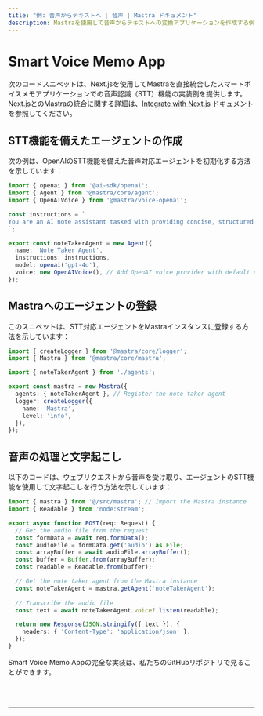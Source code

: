 ```yaml
---
title: "例: 音声からテキストへ | 音声 | Mastra ドキュメント"
description: Mastraを使用して音声からテキストへの変換アプリケーションを作成する例。
---
```



# Smart Voice Memo App

次のコードスニペットは、Next.jsを使用してMastraを直接統合したスマートボイスメモアプリケーションでの音声認識（STT）機能の実装例を提供します。Next.jsとのMastraの統合に関する詳細は、[Integrate with Next.js](/docs/frameworks/next-js) ドキュメントを参照してください。

## STT機能を備えたエージェントの作成

次の例は、OpenAIのSTT機能を備えた音声対応エージェントを初期化する方法を示しています：

```typescript filename="src/mastra/agents/index.ts"
import { openai } from '@ai-sdk/openai';
import { Agent } from '@mastra/core/agent';
import { OpenAIVoice } from '@mastra/voice-openai';

const instructions = `
You are an AI note assistant tasked with providing concise, structured summaries of their content... // omitted for brevity
`;

export const noteTakerAgent = new Agent({
  name: 'Note Taker Agent',
  instructions: instructions,
  model: openai('gpt-4o'),
  voice: new OpenAIVoice(), // Add OpenAI voice provider with default configuration
});
```

## Mastraへのエージェントの登録

このスニペットは、STT対応エージェントをMastraインスタンスに登録する方法を示しています：

```typescript filename="src/mastra/index.ts"
import { createLogger } from '@mastra/core/logger';
import { Mastra } from '@mastra/core/mastra';

import { noteTakerAgent } from './agents';

export const mastra = new Mastra({
  agents: { noteTakerAgent }, // Register the note taker agent
  logger: createLogger({
    name: 'Mastra',
    level: 'info',
  }),
});
```

## 音声の処理と文字起こし

以下のコードは、ウェブリクエストから音声を受け取り、エージェントのSTT機能を使用して文字起こしを行う方法を示しています：

```typescript filename="app/api/audio/route.ts"
import { mastra } from '@/src/mastra'; // Import the Mastra instance
import { Readable } from 'node:stream';

export async function POST(req: Request) {
  // Get the audio file from the request
  const formData = await req.formData();
  const audioFile = formData.get('audio') as File;
  const arrayBuffer = await audioFile.arrayBuffer();
  const buffer = Buffer.from(arrayBuffer);
  const readable = Readable.from(buffer);

  // Get the note taker agent from the Mastra instance
  const noteTakerAgent = mastra.getAgent('noteTakerAgent');
 
  // Transcribe the audio file
  const text = await noteTakerAgent.voice?.listen(readable);

  return new Response(JSON.stringify({ text }), {
    headers: { 'Content-Type': 'application/json' },
  });
}
```

Smart Voice Memo Appの完全な実装は、私たちのGitHubリポジトリで見ることができます。

<br />
<br />
<hr className="dark:border-[#404040] border-gray-300" />
<br />
<br />
<GithubLink
  link={
    "https://github.com/mastra-ai/mastra/blob/main/examples/voice/voice-memo-app"
  }
/>
